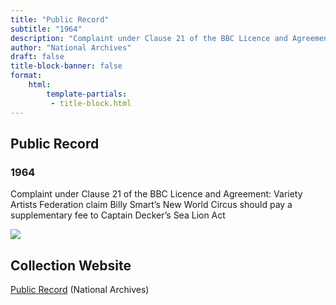 ```yaml
---
title: "Public Record"
subtitle: "1964"
description: "Complaint under Clause 21 of the BBC Licence and Agreement: Variety Artists Federation claim Billy Smart's New World Circus should pay a supplementary fee to Captain Decker's Sea Lion Act"
author: "National Archives"
draft: false
title-block-banner: false
format:
    html:
        template-partials:
         - title-block.html
---
```

## Public Record
### 1964
Complaint under Clause 21 of the BBC Licence and Agreement: Variety Artists Federation claim Billy Smart's New World Circus should pay a supplementary fee to Captain Decker's Sea Lion Act

::: {.column-margin}
<img src="/full/400,/0/default.jpg">

:::

## Collection Website
<a href="https://discovery.nationalarchives.gov.uk/details/r/C1790989"/>Public Record</a> (National Archives)
